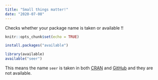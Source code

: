 ```yaml
---
title: "Small things matter!"
date: "2020-07-08"
---
```


Checks whether your package name is taken or available !!

```r
knitr::opts_chunk$set(echo = TRUE)
```

```r
install.packages("available")
```

```r
library(available)
available("seer")
```

This means the name `seer` is taken in both [CRAN](https://cran.r-project.org/web/packages/seer/index.html) and [GitHub](https://thiyangt.github.io/seer/) and they are not available.